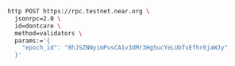 ```bash
http POST https://rpc.testnet.near.org \
  jsonrpc=2.0 \
  id=dontcare \
  method=validators \
  params:='{
    "epoch_id": "8hJSZNNyimPvsCA1v3dMr3Hg5ucYeLUbTvEfhr6jaWJy"
  }'
```
